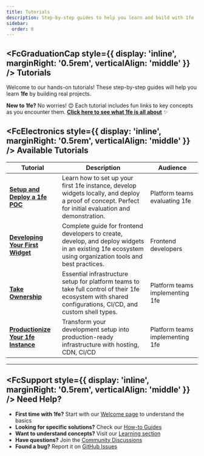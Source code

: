 ```yaml
---
title: Tutorials
description: Step-by-step guides to help you learn and build with 1fe
sidebar:
  order: 0
---
```



## <FcGraduationCap style={{ display: 'inline', marginRight: '0.5rem', verticalAlign: 'middle' }} /> Tutorials

Welcome to our hands-on tutorials! These step-by-step guides will help you learn **1fe** by building real projects.

**New to 1fe?** No worries! 😊 Each tutorial includes fun links to key concepts as you encounter them. **[Click here to see what 1fe is all about](/learning/what-is-1fe/)** ✨

## <FcElectronics style={{ display: 'inline', marginRight: '0.5rem', verticalAlign: 'middle' }} /> Available Tutorials

| Tutorial                                                                           | Description                                                                                                                                              | Audience                        |
| ---------------------------------------------------------------------------------- | -------------------------------------------------------------------------------------------------------------------------------------------------------- | ------------------------------- |
| [**Setup and Deploy a 1fe POC**](/tutorials/setup-and-deploy-1fe-poc/)             | Learn how to set up your first 1fe instance, develop widgets locally, and deploy a proof of concept. Perfect for initial evaluation and demonstration.   | Platform teams evaluating 1fe   |
| [**Developing Your First Widget**](/tutorials/developing-your-first-widget/)       | Complete guide for frontend developers to create, develop, and deploy widgets in an existing 1fe ecosystem using organization tools and best practices.  | Frontend developers             |
| [**Take Ownership**](/tutorials/take-ownership/)                                   | Essential infrastructure setup for platform teams to take full control of their 1fe ecosystem with shared configurations, CI/CD, and custom shell types. | Platform teams implementing 1fe |
| [**Productionize Your 1fe Instance**](/tutorials/productionize-your-1fe-instance/) | Transform your development setup into production-ready infrastructure with hosting, CDN, CI/CD                                                           | Platform teams implementing 1fe |

---

## <FcSupport style={{ display: 'inline', marginRight: '0.5rem', verticalAlign: 'middle' }} /> Need Help?

- **First time with 1fe?** Start with our [Welcome page](/start-here/) to understand the basics
- **Looking for specific solutions?** Check our [How-to Guides](/how-to-guides/)
- **Want to understand concepts?** Visit our [Learning section](/learning/)
- **Have questions?** Join the [Community Discussions](https://github.com/docusign/1fe/discussions)
- **Found a bug?** Report it on [GitHub Issues](https://github.com/docusign/1fe/issues)
